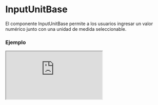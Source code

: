 # InputUnitBase

El componente InputUnitBase permite a los usuarios ingresar un valor numérico junto con una unidad de medida seleccionable.


### Ejemplo

<Iframe
  minHeightIframe="30dvh"
  src="https://fenextjs-component-storybook.vercel.app/iframe.html?args=&id=input-inputunitbase--index&viewMode=story"
/>

### Importación

Para importar el componente InputUnitBase, se puede hacer desde fenextjs

```tsx copy
import { InputUnitBase } from "fenextjs";
```

### Parámetros

| Parámetro       | Tipo                                       | Requerido | Default   | Descripcion                                                                                       |
| --------------- | ------------------------------------------ | --------- | --------- | ------------------------------------------------------------------------------------------------- |
| defaultValue    | Partial\<InputUnitValue\>                  | no        | \{\}      | Valor por defecto del componente, incluye el valor numérico y la unidad de medida.                |
| value           | Partial\<InputUnitValue\>                  | no        | undefined | Valor actual del componente, incluye el valor numérico y la unidad de medida.                     |
| onChange        | (data: Partial\<InputUnitValue\>) =\> void | no        | undefined | Función que se ejecuta cuando el valor o la unidad cambia, recibe el objeto con `value` y `unit`. |
| options         | Unit_All[]                                 | sí        | undefined | Opciones disponibles para las unidades de medida, definidas por el tipo `Unit_All`.               |
| className       | string                                     | no        | undefined | Clase CSS personalizada para el componente principal.                                             |
| classNameSelect | string                                     | no        | undefined | Clase CSS personalizada para el select de unidades.                                               |
| classNameInput  | string                                     | no        | undefined | Clase CSS personalizada para el input del valor numérico.                                         |

### Storybook

Para ver el storybook del componente lo puede hacer con este [link](https://fenextjs-component-storybook.vercel.app/?path=/story/input-inputunitbase--index)

### Usos

- InputUnitBase básico

```tsx copy
<InputUnitBase options={["cm", "in", "ft"]} />
```

- InputUnitBase con valor y unidad iniciales

```tsx copy
<InputUnitBase
  defaultValue={{ value: 10, unit: "cm" }}
  options={["cm", "in", "ft"]}
/>
```

- InputUnitBase con función onChange

```tsx copy
<InputUnitBase options={["kg", "g"]} onChange={(data) => console.log(data)} />
```
